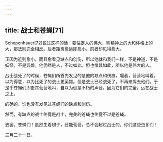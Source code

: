 ```yaml
---
---
---
```

title: 战士和苍蝇[71]
---




Schopenhauer[72]说过这样的话：要估定人的伟大，则精神上的大和体格上的大，那法则完全相反。后者距离愈远即愈小，前者却见得愈大。

正因为近则愈小，而且愈看见缺点和创伤，所以他就和我们一样，不是神道，不是妖怪，不是异兽。他仍然是人，不过如此。但也惟其如此，所以他是伟大的人。

战士战死了的时候，苍蝇们所首先发见的是他的缺点和伤痕，嘬着，营营地叫着，以为得意，以为比死了的战士更英雄。但是战士已经战死了，不再来挥去他们。于是乎苍蝇们即更其营营地叫，自以为倒是不朽的声音，因为它们的完全，远在战士之上。

的确的，谁也没有发见过苍蝇们的缺点和创伤。

然而，有缺点的战士终竟是战士，完美的苍蝇也终竟不过是苍蝇。

去罢，苍蝇们！虽然生着翅子，还能营营，总不会超过战士的。你们这些虫豸们！

三月二十一日。